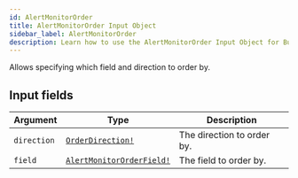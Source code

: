 ```yaml
---
id: AlertMonitorOrder
title: AlertMonitorOrder Input Object
sidebar_label: AlertMonitorOrder
description: Learn how to use the AlertMonitorOrder Input Object for Builder's API.
---
```


Allows specifying which field and direction to order by.

## Input fields

| Argument    | Type                                                                    | Description                |
| ----------- | ----------------------------------------------------------------------- | -------------------------- |
| `direction` | [`OrderDirection!`](/self-managed/composer/builder/api/schema/enum/OrderDirection.mdx)                 | The direction to order by. |
| `field`     | [`AlertMonitorOrderField!`](/self-managed/composer/builder/api/schema/enum/AlertMonitorOrderField.mdx) | The field to order by.     |
